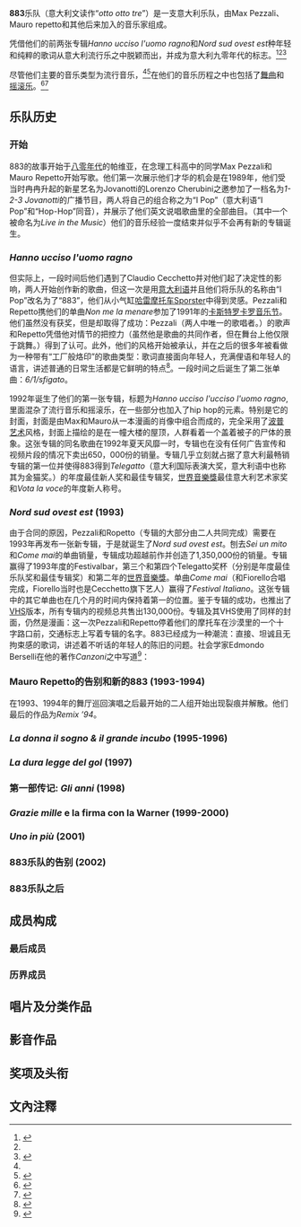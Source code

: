 {{refimprove|time=2015-04-22T10:23:34+00:00}}
{{Infobox musical artist
| name        = 883
| image       = Pezzali_883.jpg
| image_size  = 
| caption     = 
| background  = group_or_band
| origin      = [[意大利|意大利]][[帕维亚|帕维亚]]
| genre       = [[流行|流行]]、[[说唱|说唱]]<ref name=AM>{{allmusic|artist|mn0000576955|883|accesso=19 aprile 2014}}</ref><ref name=melodicamente>{{cite web|url=https://www.melodicamente.com/max-pezzali-e-mauro-repetto-riuniscono-883/|publisher=Melodicamente.com|title=Max Pezzali e Mauro Repetto riuniscono gli 883?|date=24 maggio 2012|accessdate=2014-04-19|archive-date=2014-04-19|archive-url=https://web.archive.org/web/20140419014814/https://www.melodicamente.com/max-pezzali-e-mauro-repetto-riuniscono-883/|dead-url=no}}</ref><ref>{{cite web|url=http://www.ilgiornale.it/news/spettacoli/rivincita-degli-883adesso-sono-eroi.html|publisher=[[Il_Giornale|Il Giornale]]|title=Rivincita degli 883:adesso sono eroi|date=5 maggio 2012|accessdate=2014-04-19|archive-date=2015-06-12|archive-url=https://web.archive.org/web/20150612221634/http://www.ilgiornale.it/news/spettacoli/rivincita-degli-883adesso-sono-eroi.html|dead-url=no}}</ref>
| years_active   = 1989–2003
| label          = Fri Records<br/>Warner Music Italy
| current_members = [[Max_Pezzali|Max Pezzali]]<br/>[[Mauro_Repetto|Mauro Repetto]]
| past_members    = 
| website         = 
}}

'''883'''乐队（意大利文读作“''otto otto tre''”）是一支意大利乐队，由Max Pezzali、Mauro repetto和其他后来加入的音乐家组成。

凭借他们的前两张专辑''Hanno ucciso l'uomo ragno''和''Nord sud ovest est''种年轻和纯粹的歌词从意大利流行乐之中脱颖而出，并成为意大利九零年代的标志。<ref>{{cite web|url=http://www.ilgiorno.it/milano/spettacoli/musica/2013/11/12/981052-pezzali-repetto-insieme-883.shtml|publisher=[[Il_Giorno|Il Giorno]]|title=Max Pezzali e Mauro Repetto di nuovo insieme sul palco Il "ritorno" dei mitici 883|accessdate=2014-04-24|archive-date=2013-12-31|archive-url=https://web.archive.org/web/20131231061908/http://www.ilgiorno.it/milano/spettacoli/musica/2013/11/12/981052-pezzali-repetto-insieme-883.shtml|dead-url=no}}</ref><ref name=33giri/><ref>{{cite web|url=http://www.setweb.it/articoli/max-pezzali-gli-883/|publisher=Setweb.it|title=Max Pezzali, gli 883 e quel disco simbolo di una generazione|accessdate=2014-04-24|archive-date=2014-04-24|archive-url=https://web.archive.org/web/20140424003344/http://www.setweb.it/articoli/max-pezzali-gli-883/|dead-url=no}}</ref>

尽管他们主要的音乐类型为流行音乐，<ref name=AM/><ref>{{cite web|url=http://www.mtv.it/musica/artisti/archivio/artista.asp?idUMAArt=1393794#biografia|publisher=[[MTV_Italia|MTV Italia]]|title=883: La biografia|accessdate=2014-04-19|archive-date=2014-04-19|archive-url=https://web.archive.org/web/20140419014035/http://www.mtv.it/musica/artisti/archivio/artista.asp?idUMAArt=1393794#biografia|dead-url=no}}</ref>在他们的音乐历程之中也包括了[[舞曲|舞曲]]和[[摇滚乐|摇滚乐]]。<ref name=liveclub>{{cite web|url=http://www.liveclub.it/evento/tributo-a-max-pezzali-883-jovanotti/#.U1GwZPmrHRJ|publisher=Liveclub.it|title=Tributo a Max Pezzali / 883 - Jovanotti|accessdate=2014-04-19|archive-date=2014-04-19|archive-url=https://web.archive.org/web/20140419044224/http://www.liveclub.it/evento/tributo-a-max-pezzali-883-jovanotti/#.U1GwZPmrHRJ|dead-url=no}}</ref><ref>{{cite web|url=http://www.lanostratv.it/notizie-varie/max-pezzali-e-la-nostalgia-degli-883-di-nuovo-con-repetto-in-sempre-noi/|publisher=Lanostratv.it|title=Max Pezzali e la nostalgia degli 883: di nuovo con Repetto in “Sempre Noi”|accessdate=4 agosto 2013|archive-date=2014-04-19|archive-url=https://web.archive.org/web/20140419015025/http://www.lanostratv.it/notizie-varie/max-pezzali-e-la-nostalgia-degli-883-di-nuovo-con-repetto-in-sempre-noi/|dead-url=no}}</ref>

== 乐队历史 ==
=== 开始 ===
883的故事开始于[[八零後|八零年代]]的帕维亚，在念理工科高中的同学Max Pezzali和Mauro Repetto开始写歌。他们第一次展示他们才华的机会是在1989年，他们受当时冉冉升起的新星艺名为Jovanotti的Lorenzo Cherubini之邀参加了一档名为''1-2-3 Jovanotti''的广播节目，两人将自己的组合称之为“I Pop”（意大利语“I Pop”和“Hop-Hop”同音），并展示了他们英文说唱歌曲里的全部曲目。（其中一个被命名为''Live in the Music''）他们的音乐经验一度结束并似乎不会再有新的专辑诞生。

=== ''Hanno ucciso l'uomo ragno'' ===
但实际上，一段时间后他们遇到了Claudio Cecchetto并对他们起了决定性的影响，两人开始创作新的歌曲，但这一次是用[[意大利语|意大利语]]并且他们将乐队的名称由“I Pop”改名为了“883”，他们从小气缸[[哈雷摩托車|哈雷摩托车]]Sporster中得到灵感。Pezzali和Repetto携他们的单曲''Non me la menare''参加了1991年的[[卡斯特罗卡罗音乐节|卡斯特罗卡罗音乐节]]。他们虽然没有获奖，但是却取得了成功：Pezzali（两人中唯一的歌唱者。）的歌声和Repetto凭借他对情节的把控力（虽然他是歌曲的共同作者，但在舞台上他仅限于跳舞。）得到了认可。此外，他们的风格开始被承认，并在之后的很多年被看做为一种带有“工厂般烙印”的歌曲类型：歌词直接面向年轻人，充满俚语和年轻人的语言，讲述普通的日常生活都是它鲜明的特点<ref name=33giri>{{cite web|url=http://www.orrorea33giri.com/2007/04/883-hanno-ucciso-luomo-ragno-1992.html|publisher=Orrorea33giri.com|title=883 - Hanno ucciso l'uomo ragno|accessdate=2014-04-24|deadurl=yes|archiveurl=https://web.archive.org/web/20161011200242/http://www.orrorea33giri.com/2007/04/883-hanno-ucciso-luomo-ragno-1992.html|archivedate=2016-10-11}}</ref>。一段时间之后诞生了第二张单曲：''6/1/sfigato''。

1992年诞生了他们的第一张专辑，标题为''Hanno ucciso l'ucciso l'uomo ragno'',里面混杂了流行音乐和摇滚乐，在一些部分也加入了hip hop的元素。特别是它的封面，封面是由Max和Mauro从一本漫画的肖像中组合而成的，完全采用了[[波普艺术|波普艺术]]风格，封面上描绘的是在一幢大楼的屋顶，人群看着一个盖着被子的尸体的景象。这张专辑的同名歌曲在1992年夏天风靡一时，专辑也在没有任何广告宣传和视频片段的情况下卖出650，000份的销量。专辑几乎立刻就占据了意大利最畅销专辑的第一位并使得883得到''Telegatto''（意大利国际表演大奖，意大利语中也称其为金猫奖。）的年度最佳新人奖和最佳专辑奖，[[世界音樂獎|世界音樂獎]]最佳意大利艺术家奖和''Vota la voce''的年度新人称号。

=== ''Nord sud ovest est'' (1993) ===
由于合同的原因，Pezzali和Ropetto（专辑的大部分由二人共同完成）需要在1993年再发布一张新专辑，于是就诞生了''Nord sud ovest est''。刨去''Sei un mito''和''Come mai''的单曲销量，专辑成功超越前作并创造了1,350,000份的销量。专辑赢得了1993年度的Festivalbar，第三个和第四个Telegatto奖杯（分别是年度最佳乐队奖和最佳专辑奖）和第二年的[[世界音樂獎|世界音樂獎]]。单曲''Come mai''（和Fiorello合唱完成，Fiorello当时也是Cecchetto旗下艺人）赢得了''Festival Italiano''。这张专辑中的其它单曲也在几个月的时间内保持着第一的位置。鉴于专辑的成功，也推出了[[VHS|VHS]]版本，所有专辑内的视频总共售出130,000份。专辑及其VHS使用了同样的封面，仍然是漫画：这一次Pezzali和Repetto停着他们的摩托车在沙漠里的一个十字路口前，交通标志上写着专辑的名字。883已经成为一种潮流：直接、坦诚且无拘束感的歌词，讲述着不听话的年轻人的陈旧的问题。社会学家Edmondo Berselli在他的著作''Canzoni''之中写道<ref>{{cite web|url=http://www.rockol.it/news-74291/rockol-incontra-max-pezzali|publisher=Rockol.it|title=Rockol incontra Max Pezzali|date=24 ottobre 2005|accessdate=2014-04-24|archive-date=2014-04-23|archive-url=https://web.archive.org/web/20140423232036/http://www.rockol.it/news-74291/rockol-incontra-max-pezzali|dead-url=no}}</ref>：
{{引用|可能没人认为883是一个社会学活动，或许这会让人发怒但真的不相关吗？可能没人怀疑他们展现出了那些从五零后世代至今的我们的那部分的意大利人吗？}}

=== Mauro Repetto的告别和新的883 (1993-1994) ===
在1993、1994年的舞厅巡回演唱之后最开始的二人组开始出现裂痕并解散。他们最后的作品为''Remix ’94''。
=== ''La donna il sogno & il grande incubo'' (1995-1996) ===
=== ''La dura legge del gol'' (1997) ===
=== 第一部传记: ''Gli anni'' (1998) ===
=== ''Grazie mille'' e la firma con la Warner (1999-2000) ===
=== ''Uno in più'' (2001) ===
===  883乐队的告别 (2002) ===
=== 883乐队之后 ===
== 成员构成 ==
=== 最后成员 ===
=== 历界成员 ===
== 唱片及分类作品 ==
== 影音作品 ==
== 奖项及头衔 ==
== 文內注釋 ==
{{reflist}}

{{Authority control}}
